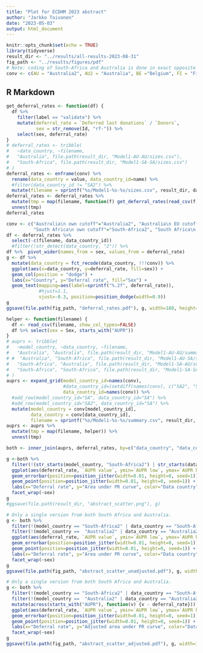 ```yaml
---
title: "Plot for ECDHM 2023 abstract"
author: "Jarkko Toivonen"
date: "2023-05-03"
output: html_document
---
```


```r
knitr::opts_chunk$set(echo = TRUE)
library(tidyverse)
result_dir <- "../results/all-results-2023-08-31"
fig_path <- "../results/figures/pdf"
# Note: coding of South-Africa and Australia is done in exact opposite way!!!!!!!!!!11
conv <- c(AU = "Australia2", AU2 = "Australia", BE ="Belgium", FI = "Finland", NL="Netherlands", SA="South-Africa", SA2="South-Africa2")
```

## R Markdown

```r
get_deferral_rates <- function(df) {
  df %>% 
    filter(label == "validate") %>%
    mutate(deferral_rate = `Deferred last donations` / `Donors`,
           sex = str_remove(Id, "rf-")) %>%
    select(sex, deferral_rate)
}
# deferral_rates <- tribble(
#   ~data_country, ~filename, 
#   "Australia", file.path(result_dir, "Model1-AU-AU/sizes.csv"),
#   "South-Africa", file.path(result_dir, "Model1-SA-SA/sizes.csv")
# )
deferral_rates <- enframe(conv) %>%
  rename(data_country = value, data_country_id=name) %>%
  #filter(data_country_id != "SA2") %>%
  mutate(filename = sprintf("%s/Model1-%s-%s/sizes.csv", result_dir, data_country_id, data_country_id))
deferral_rates <- deferral_rates %>%
  mutate(tmp = map(filename, function(f) get_deferral_rates(read_csv(f, show_col_types=FALSE)))) %>%
  unnest(tmp)
deferral_rates
```

```r
conv <- c("Australia\n own cutoff"="Australia2", "Australia\n EU cutoff"="Australia",
          "South Africa\n own cutoff"="South-Africa2", "South Africa\n EU cutoff"="South-Africa")
df <- deferral_rates %>% 
  select(-c(filename, data_country_id)) 
  #filter(!str_detect(data_country, "2")) %>% 
df %>%  pivot_wider(names_from = sex, values_from = deferral_rate)
g <- df %>%
  mutate(data_country = fct_recode(data_country, !!!conv)) %>%
  ggplot(aes(x=data_country, y=deferral_rate, fill=sex)) +
  geom_col(position = "dodge") +
  labs(x="Country", y="Deferral rate", fill="Sex") +
  geom_text(mapping=aes(label=sprintf("%.2f", deferral_rate)),  
            #hjust=1.1, 
            vjust=-0.3, position=position_dodge(width=0.9))
g
ggsave(file.path(fig_path, "deferral_rates.pdf"), g, width=180, height=120, unit="mm")
```

```r
helper <- function(filename) {
  df <- read_csv(filename, show_col_types=FALSE)
  df %>% select(sex = Sex, starts_with("AUPR"))
}
# auprs <- tribble(
#   ~model_country, ~data_country, ~filename,
#   "Australia", "Australia", file.path(result_dir, "Model1-AU-AU/summary.csv"),
# #  "Australia", "South-Africa", file.path(result_dir, "Model1-AU-SA/summary.csv"),
#   "South-Africa", "Australia", file.path(result_dir, "Model1-SA-AU/summary.csv"),
#   "South-Africa", "South-Africa", file.path(result_dir, "Model1-SA-SA/summary.csv")
# )
auprs <- expand_grid(model_country_id=names(conv), 
                     #data_country_id=(setdiff(names(conv), c("SA2", "SA")))) %>%
                     data_country_id=names(conv)) %>%
  #add_row(model_country_id="SA", data_country_id="SA") %>%
  #add_row(model_country_id="SA2", data_country_id="SA") %>%
  mutate(model_country = conv[model_country_id], 
         data_country = conv[data_country_id],
         filename = sprintf("%s/Model1-%s-%s/summary.csv", result_dir, model_country_id, data_country_id))
auprs <- auprs %>%
  mutate(tmp = map(filename, helper)) %>%
  unnest(tmp)
```

```r
both <- inner_join(auprs, deferral_rates, by=c("data_country", "data_country_id", "sex"))
```

```r
g <-both %>%
  filter(!(str_starts(model_country, "South-Africa2") | str_starts(data_country, "South-Africa2"))) %>%
  ggplot(aes(deferral_rate, `AUPR value`, ymin=`AUPR low`, ymax=`AUPR high`, color=data_country, shape=model_country)) +
  geom_errorbar(position=position_jitter(width=0.01, height=0, seed=1)) +
  geom_point(position=position_jitter(width=0.01, height=0, seed=1)) +
  labs(x="Deferral rate", y="Area under PR curve", color="Data country", shape="Model country") +
  facet_wrap(~sex)
g
#ggsave(file.path(result_dir, "abstract_scatter.png"), g)
```

```r
# Only a single version from both South Africa and Australia.
g <- both %>%
  filter(!(model_country == "South-Africa2" | data_country == "South-Africa2")) %>%
  filter(!(model_country ==  "Australia2" | data_country == "Australia2")) %>%
  ggplot(aes(deferral_rate, `AUPR value`, ymin=`AUPR low`, ymax=`AUPR high`, color=data_country, shape=model_country)) +
  geom_errorbar(position=position_jitter(width=0.01, height=0, seed=1)) +
  geom_point(position=position_jitter(width=0.01, height=0, seed=1)) +
  labs(x="Deferral rate", y="Area under PR curve", color="Data country", shape="Model country") +
  facet_wrap(~sex)
g
ggsave(file.path(fig_path, "abstract_scatter_unadjusted.pdf"), g, width=180, height=120, unit="mm")
```

```r
# Only a single version from both South Africa and Australia.
g <- both %>%
  filter(!(model_country == "South-Africa2" | data_country == "South-Africa2")) %>%
  filter(!(model_country ==  "Australia2" | data_country == "Australia2")) %>%
  mutate(across(starts_with("AUPR"), function(v) {v - deferral_rate})) %>%
  ggplot(aes(deferral_rate, `AUPR value`, ymin=`AUPR low`, ymax=`AUPR high`, color=data_country, shape=model_country)) +
  geom_errorbar(position=position_jitter(width=0.01, height=0, seed=1)) +
  geom_point(position=position_jitter(width=0.01, height=0, seed=1)) +
  labs(x="Deferral rate", y="Adjusted area under PR curve", color="Data country", shape="Model country") +
  facet_wrap(~sex)
g
ggsave(file.path(fig_path, "abstract_scatter_adjusted.pdf"), g, width=180, height=120, unit="mm")

```















